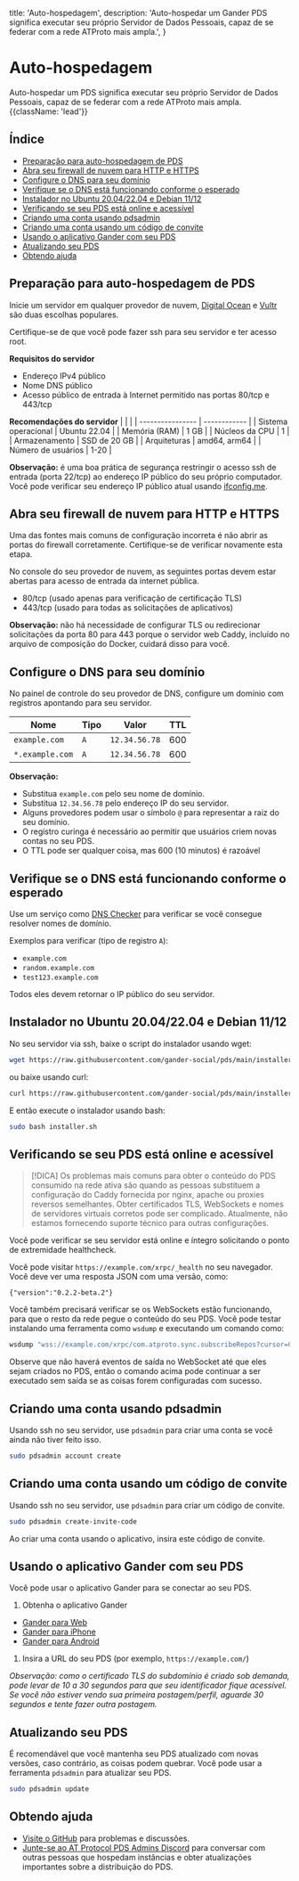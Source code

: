   title: 'Auto-hospedagem',
  description:
    'Auto-hospedar um Gander PDS significa executar seu próprio Servidor de Dados Pessoais, capaz de se federar com a rede ATProto mais ampla.',
}

# Auto-hospedagem

Auto-hospedar um  PDS significa executar seu próprio Servidor de Dados Pessoais, capaz de se federar com a rede ATProto mais ampla. {{className: 'lead'}}

## Índice

* [Preparação para auto-hospedagem de PDS](#preparation-for-self-hosting-pds)
* [Abra seu firewall de nuvem para HTTP e HTTPS](#open-your-cloud-firewall-for-http-and-https)
* [Configure o DNS para seu domínio](#configure-dns-for-your-domain)
* [Verifique se o DNS está funcionando conforme o esperado](#check-that-dns-is-working-as-expected)
* [Instalador no Ubuntu 20.04/22.04 e Debian 11/12](#installer-on-ubuntu-20-04-22-04-and-debian-11-12)
* [Verificando se seu PDS está online e acessível](#verifying-that-your-pds-is-online-and-accessible)
* [Criando uma conta usando pdsadmin](#creating-an-account-using-pdsadmin)
* [Criando uma conta usando um código de convite](#creating-an-account-using-an-invite-code)
* [Usando o aplicativo Gander com seu PDS](#using-the-gander-app-with-your-pds)
* [Atualizando seu PDS](#updating-your-pds)
* [Obtendo ajuda](#getting-help)

<h2 id="preparation-for-self-hosting-pds">Preparação para auto-hospedagem de PDS</h2>

Inicie um servidor em qualquer provedor de nuvem, [Digital Ocean](https://digitalocean.com/) e [Vultr](https://vultr.com/) são duas escolhas populares.

Certifique-se de que você pode fazer ssh para seu servidor e ter acesso root.

**Requisitos do servidor**
* Endereço IPv4 público
* Nome DNS público
* Acesso público de entrada à Internet permitido nas portas 80/tcp e 443/tcp

**Recomendações do servidor**
| | |
| ---------------- | ------------ |
| Sistema operacional | Ubuntu 22.04 |
| Memória (RAM) | 1 GB |
| Núcleos da CPU | 1 |
| Armazenamento | SSD de 20 GB |
| Arquiteturas | amd64, arm64 |
| Número de usuários | 1-20 |

**Observação:** é uma boa prática de segurança restringir o acesso ssh de entrada (porta 22/tcp) ao endereço IP público do seu próprio computador. Você pode verificar seu endereço IP público atual usando [ifconfig.me](https://ifconfig.me/).

<h2 id="open-your-cloud-firewall-for-http-and-https">Abra seu firewall de nuvem para HTTP e HTTPS</h2>

Uma das fontes mais comuns de configuração incorreta é não abrir as portas do firewall corretamente. Certifique-se de verificar novamente esta etapa.

No console do seu provedor de nuvem, as seguintes portas devem estar abertas para acesso de entrada da internet pública.

* 80/tcp (usado apenas para verificação de certificação TLS)
* 443/tcp (usado para todas as solicitações de aplicativos)

**Observação:** não há necessidade de configurar TLS ou redirecionar solicitações da porta 80 para 443 porque o servidor web Caddy, incluído no arquivo de composição do Docker, cuidará disso para você.

<h2 id="configure-dns-for-your-domain">Configure o DNS para seu domínio</h2>

No painel de controle do seu provedor de DNS, configure um domínio com registros apontando para seu servidor.

| Nome | Tipo | Valor | TTL |
| --------------- | ---- | ------------- | --- |
| `example.com` | `A` | `12.34.56.78` | 600 |
| `*.example.com` | `A` | `12.34.56.78` | 600 |

**Observação:**
* Substitua `example.com` pelo seu nome de domínio.
* Substitua `12.34.56.78` pelo endereço IP do seu servidor.
* Alguns provedores podem usar o símbolo `@` para representar a raiz do seu domínio.
* O registro curinga é necessário ao permitir que usuários criem novas contas no seu PDS.
* O TTL pode ser qualquer coisa, mas 600 (10 minutos) é razoável

<h2 id="check-that-dns-is-working-as-expected">Verifique se o DNS está funcionando conforme o esperado</h2>

Use um serviço como [DNS Checker](https://dnschecker.org/) para verificar se você consegue resolver nomes de domínio.

Exemplos para verificar (tipo de registro `A`):
* `example.com`
* `random.example.com`
* `test123.example.com`

Todos eles devem retornar o IP público do seu servidor.

<h2 id="installer-on-ubuntu-20-04-22-04-and-debian-11-12">Instalador no Ubuntu 20.04/22.04 e Debian 11/12</h2>

No seu servidor via ssh, baixe o script do instalador usando wget:

```bash
wget https://raw.githubusercontent.com/gander-social/pds/main/installer.sh
```

ou baixe usando curl:

```bash
curl https://raw.githubusercontent.com/gander-social/pds/main/installer.sh >installer.sh
```

E então execute o instalador usando bash:

```bash
sudo bash installer.sh
```

<h2 id="verifying-that-your-pds-is-online-and-accessible">Verificando se seu PDS está online e acessível</h2>

> [!DICA]
> Os problemas mais comuns para obter o conteúdo do PDS consumido na rede ativa são quando as pessoas substituem a configuração do Caddy fornecida por nginx, apache ou proxies reversos semelhantes. Obter certificados TLS, WebSockets e nomes de servidores virtuais corretos pode ser complicado. Atualmente, não estamos fornecendo suporte técnico para outras configurações.

Você pode verificar se seu servidor está online e íntegro solicitando o ponto de extremidade healthcheck.

Você pode visitar `https://example.com/xrpc/_health` no seu navegador. Você deve ver uma resposta JSON com uma versão, como:

```
{"version":"0.2.2-beta.2"}
```

Você também precisará verificar se os WebSockets estão funcionando, para que o resto da rede pegue o conteúdo do seu PDS. Você pode testar instalando uma ferramenta como `wsdump` e executando um comando como:

```bash
wsdump "wss://example.com/xrpc/com.atproto.sync.subscribeRepos?cursor=0"
```

Observe que não haverá eventos de saída no WebSocket até que eles sejam criados no PDS, então o comando acima pode continuar a ser executado sem saída se as coisas forem configuradas com sucesso.

<h2 id="creating-an-account-using-pdsadmin">Criando uma conta usando pdsadmin</h2>

Usando ssh no seu servidor, use `pdsadmin` para criar uma conta se você ainda não tiver feito isso.

```bash
sudo pdsadmin account create
```

<h2 id="creating-an-account-using-an-invite-code">Criando uma conta usando um código de convite</h2>

Usando ssh no seu servidor, use `pdsadmin` para criar um código de convite.

```bash
sudo pdsadmin create-invite-code
```

Ao criar uma conta usando o aplicativo, insira este código de convite.

<h2 id="using-the-gander-app-with-your-pds">Usando o aplicativo Gander com seu PDS</h2>

Você pode usar o aplicativo Gander para se conectar ao seu PDS.

1. Obtenha o aplicativo Gander
* [Gander para Web](https://gndr.app/)
* [Gander para iPhone](https://apps.apple.com/us/app/gander-social/id6444370199)
* [Gander para Android](https://play.google.com/store/apps/details?id=xyz.ganderweb.app)
1. Insira a URL do seu PDS (por exemplo, `https://example.com/`)

_Observação: como o certificado TLS do subdomínio é criado sob demanda, pode levar de 10 a 30 segundos para que seu identificador fique acessível. Se você não estiver vendo sua primeira postagem/perfil, aguarde 30 segundos e tente fazer outra postagem._

<h2 id="updating-your-pds">Atualizando seu PDS</h2>

É recomendável que você mantenha seu PDS atualizado com novas versões, caso contrário, as coisas podem quebrar. Você pode usar a ferramenta `pdsadmin` para atualizar seu PDS.

```bash
sudo pdsadmin update
```

<h2 id="getting-help">Obtendo ajuda</h2>

- [Visite o GitHub](https://github.com/gander-social/pds) para problemas e discussões.
- [Junte-se ao AT Protocol PDS Admins Discord](https://discord.gg/e7hpHxRfBP) para conversar com outras pessoas que hospedam instâncias e obter atualizações importantes sobre a distribuição do PDS.